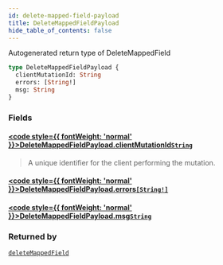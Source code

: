 ```yaml
---
id: delete-mapped-field-payload
title: DeleteMappedFieldPayload
hide_table_of_contents: false
---
```








Autogenerated return type of DeleteMappedField

```graphql
type DeleteMappedFieldPayload {
  clientMutationId: String
  errors: [String!]
  msg: String
}
```


### Fields

#### [<code style={{ fontWeight: 'normal' }}>DeleteMappedFieldPayload.<b>clientMutationId</b></code>](#)<Bullet />[`String`](/api/graphql/documentation/scalars/string) <Badge class="secondary" text="scalar"/>
> A unique identifier for the client performing the mutation.
> 

#### [<code style={{ fontWeight: 'normal' }}>DeleteMappedFieldPayload.<b>errors</b></code>](#)<Bullet />[`[String!]`](/api/graphql/documentation/scalars/string) <Badge class="secondary" text="list"/> <Badge class="secondary" text="scalar"/>
> 
> 

#### [<code style={{ fontWeight: 'normal' }}>DeleteMappedFieldPayload.<b>msg</b></code>](#)<Bullet />[`String`](/api/graphql/documentation/scalars/string) <Badge class="secondary" text="scalar"/>
> 
> 



### Returned by

[`deleteMappedField`](/api/graphql/documentation/mutations/delete-mapped-field)  <Badge class="secondary" text="mutation"/>



